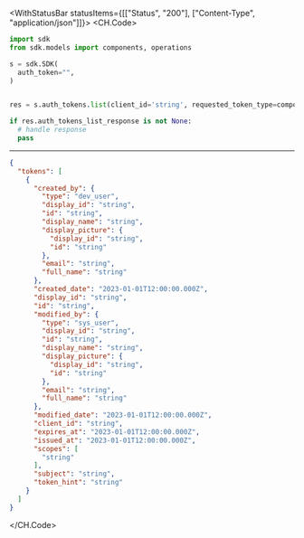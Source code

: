 

<WithStatusBar statusItems={[["Status", "200"], ["Content-Type", "application/json"]]}>
  <CH.Code>
  ```python List.py
  import sdk
from sdk.models import components, operations

s = sdk.SDK(
    auth_token="",
)


res = s.auth_tokens.list(client_id='string', requested_token_type=components.AuthTokenRequestedTokenType.URN_DEVREV_PARAMS_OAUTH_TOKEN_TYPE_SYS, subject='string')

if res.auth_tokens_list_response is not None:
    # handle response
    pass
  ```
  ---

  ```json Example Response
  {
    "tokens": [
      {
        "created_by": {
          "type": "dev_user",
          "display_id": "string",
          "id": "string",
          "display_name": "string",
          "display_picture": {
            "display_id": "string",
            "id": "string"
          },
          "email": "string",
          "full_name": "string"
        },
        "created_date": "2023-01-01T12:00:00.000Z",
        "display_id": "string",
        "id": "string",
        "modified_by": {
          "type": "sys_user",
          "display_id": "string",
          "id": "string",
          "display_name": "string",
          "display_picture": {
            "display_id": "string",
            "id": "string"
          },
          "email": "string",
          "full_name": "string"
        },
        "modified_date": "2023-01-01T12:00:00.000Z",
        "client_id": "string",
        "expires_at": "2023-01-01T12:00:00.000Z",
        "issued_at": "2023-01-01T12:00:00.000Z",
        "scopes": [
          "string"
        ],
        "subject": "string",
        "token_hint": "string"
      }
    ]
  }
  ```
  </CH.Code>
</WithStatusBar>
